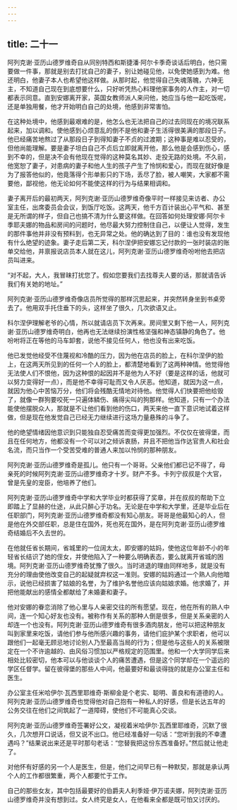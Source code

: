 ```yaml
---
---
---
```

title: 二十一
---




阿列克谢·亚历山德罗维奇自从同别特西和斯捷潘·阿尔卡季奇谈话后明白，他只需要做一件事，那就是别去打扰自己的妻子，别让她碰见他，以免使她感到为难。他还明白，他妻子本人也希望他这样做。从那时起，他觉得自己失魂落魄，六神无主，不知道自己现在到底想要什么，只好听凭热心料理他家事务的人作主，对一切都表示同意。直到安娜离开家，英国女教师派人来问他，她应当与他一起吃饭呢，还是单独用餐，他才开始明白自己的处境，他感到非常害怕。

在这种处境中，他感到最艰难的是，他怎么也无法把自己的过去同现在的境况联系起来，加以调和。使他感到心烦意乱的倒不是他和妻子生活得很美满的那段日子。他已经痛苦地熬过了从那段日子到得知妻子不贞的过渡期；这种事是难以忍受的，但他尚能理解。要是妻子坦白自己不贞后立即就离开他，那么他是会感到伤心，感到不幸的，但是决不会有他现在觉得的这种莫名其妙、走投无路的处境。不久前，他宽恕了妻子，对患病的妻子和他人生的孩子产生了怜悯和爱心，而现在就好像是为了报答他似的，他竟落得个形单影只的下场，丢尽了脸，被人嘲笑，大家都不需要他，鄙视他，他无论如何不能使这样的行为与结果相调和。

妻子离开后的最初两天，阿列克谢·亚历山德罗维奇像平时一样接见来访者、办公室主任，出席委员会会议，到饭厅吃饭。这两天，他千方百计装出心平气和、甚至是无所谓的样子，但自己也搞不清为什么要这样做。在回答如何处理安娜·阿尔卡季耶夫娜的物品和房间的问题时，他尽最大努力控制住自己，以便让人觉得，发生的那件事他并非没有预料到，也无异常之处。他的确达到了目的：谁也没有发现他有什么绝望的迹象。妻子走后第二天，科尔涅伊把安娜忘记付款的一张时装店的账单交给他，并禀报说店员本人就在这儿，阿列克谢·亚历山德罗维奇吩咐他去把店员叫进来。

“对不起，大人，我冒昧打扰您了。假如您要我们去找尊夫人要的话，那就请告诉我们有关她的地址。”

阿列克谢·亚历山德罗维奇像店员所觉得的那样沉思起来，并突然转身坐到书桌旁去了。他用双手托住垂下的头，这样坐了很久，几次欲语又止。

科尔涅伊理解老爷的心情，所以就请店员下次再来。房间里又剩下他一人，阿列克谢·亚历山德罗维奇明白，他再也无法继续扮演性格坚强和神态镇静的角色了。他吩咐将正在等他的马车卸套，说他不接见任何人，他也没有出来吃饭。

他已发觉他经受不住蔑视和冷酷的压力，因为他在店员的脸上，在科尔涅伊的脸上，在这两天所见到的任何一个人的脸上，都清楚地看到了这两种神情。他觉得他无法使人们不恨他，因为这种恨的起因并不是他为人不好（要是这样的话，他就可以努力变得好一点），而是他不幸得可耻而又令人厌恶。他知道，就因为这一点，就因为他心中苦恼万分，他们将会残酷无情地对待他。他觉得人们快要把他给毁了，就像一群狗要咬死一只遍体鳞伤、痛得尖叫的狗那样。他知道，只有一个办法能使他摆脱众人，那就是不让他们看到他的伤口，两天来他一直下意识地试着这样做，但是现在他发觉自己已经无力继续进行这场力量悬殊的斗争了。

他的绝望情绪因他意识到只能独自忍受痛苦而变得更加强烈。不仅仅在彼得堡，而且在任何地方，他都没有一个可以对之倾诉衷肠，并且不把他当作达官贵人和社会名流，而只当作一个受苦受难的普通人来加以怜悯的那种朋友。

阿列克谢·亚历山德罗维奇是孤儿。他只有一个哥哥。父亲他们都已记不得了，母亲死的时候阿列克谢·亚历山德罗维奇才十岁。财产不多。卡列宁叔叔是个大官，曾是先皇的宠臣，他培养了他们。

阿列克谢·亚历山德罗维奇中学和大学毕业时都获得了奖章，并在叔叔的帮助下立即踏上了显赫的仕途，从此只醉心于功名。无论是在中学和大学里，还是毕业后在任职部门，阿列克谢·亚历山德罗维奇都没有知心朋友。哥哥是他最知心的人，但是他在外交部任职，总是住在国外，死也死在国外，是在阿列克谢·亚历山德罗维奇结婚后不久去世的。

在他就任省长期间，省城里的一位阔太太，即安娜的姑妈，使他这位年龄不小的年轻省长结识了她的侄女，并使他陷入了一种要么明确表态，要么就离开省城的困境。阿列克谢·亚历山德罗维奇犹豫了很久。当时进退的理由同样地多，就是没有充分的理由使他改变自己的起疑就弃权这一准则。安娜的姑妈通过一个熟人向他暗示，说他已经损害了姑娘的名誉，为了维护名誉他应该向姑娘求婚。他求婚了，并把他能献出的感情全都献给了未婚妻和妻子。

他对安娜的眷恋消除了他心里与人亲密交往的所有愿望。现在，他在所有的熟人中间，连一个知心好友也没有。被称作有关系的那种人倒是很多，但是关系亲密的人却连一个也没有。阿列克谢·亚历山德罗维奇有很多酒肉朋友，他可以把这种朋友叫到家里来吃饭，请他们参与他所感兴趣的事务，请他们庇护某个求职者，他可以跟他们一起毫无顾忌地讨论别人乃至最高当局的行为；但是他与这些人的关系被限定在一个不许逾越的、由风俗习惯加以严格规定的范围里。他和一个大学同学后来相处比较密切，他本可以与他谈谈个人的痛苦遭遇，但是这个同学却在一个遥远的学区任督学。留在彼得堡的那些人中间，他最要好和最谈得拢的就是办公室主任和医生。

办公室主任米哈伊尔·瓦西里耶维奇·斯柳金是个老实、聪明、善良和有道德的人。阿列克谢·亚历山德罗维奇也觉得他对自己抱有一种私人的好感，但是长达五年的公务交往在他们之间筑起了一道障碍，使他们不可能真心交谈。

阿列克谢·亚历山德罗维奇签署好公文，凝视着米哈伊尔·瓦西里耶维奇，沉默了很久，几次想开口说话，但又说不出口。他已经准备好一句话：“您听到我的不幸遭遇吗？”结果说出来还是平时那句老话：“您替我把这份东西准备好。”然后就让他走了。

对他怀有好感的另一个人是医生，但是，他们之间早已有一种默契，那就是承认两个人的工作都很繁重，两个人都要忙于工作。

自己的那些女友，其中包括最要好的伯爵夫人利季娅·伊万诺夫娜，阿列克谢·亚历山德罗维奇并没有想到过。女人终究是女人，在他看来全都是既可怕又讨厌的。
